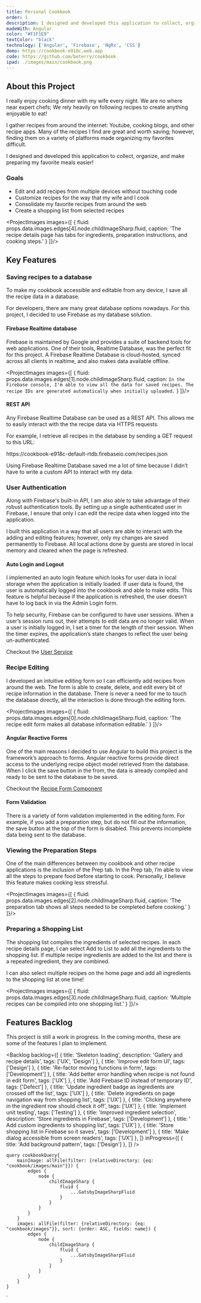 ```yaml
---
title: Personal Cookbook
order: 1
description: I designed and developed this application to collect, organize, and make preparing my favorite meals easier.
madeWith: Angular
color: "#F1F1E9"
textColor: "black"
technology: ['Angular', 'Firebase', 'NgRx', 'CSS']
demo: https://cookbook-e918c.web.app
code: https://github.com/beterry/cookbook
ipad: ./images/main/cookbook.png
---
```



## About this Project

I really enjoy cooking dinner with my wife every night. We are no where near expert chefs; We rely heavily on following recipes to create anything enjoyable to eat!

I gather recipes from around the internet: Youtube, cooking blogs, and other recipe apps. Many of the recipes I find are great and worth saving; however, finding them on a variety of platforms made organizing my favorites difficult. 

I designed and developed this application to collect, organize, and make preparing my favorite meals easier!

### Goals

- Edit and add recipes from multiple devices without touching code
- Customize recipes for the way that my wife and I cook
- Consolidate my favorite recipes from around the web
- Create a shopping list from selected recipes

<ProjectImages images={[
    {
        fluid: props.data.images.edges[4].node.childImageSharp.fluid,
        caption: 'The recipe details page has tabs for ingredients, preparation instructions, and cooking steps.'
    }
]}/>

## Key Features

### Saving recipes to a database

To make my cookbook accessible and editable from any device, I save all the recipe data in a database.

For developers, there are many great database options nowadays. For this project, I decided to use Firebase as my database solution.

#### Firebase Realtime database

Firebase is maintained by Google and provides a suite of backend tools for web applications. One of their tools, Realtime Database, was the perfect fit for this project. A Firebase Realtime Database is cloud-hosted, synced across all clients in realtime, and also makes data available offline.

<ProjectImages images={[
    {
        fluid: props.data.images.edges[1].node.childImageSharp.fluid,
        caption: `In the Firebase console, I'm able to view all the data for saved recipes. The recipe IDs are generated automatically when initially uploaded.`
    }
]}/>

#### REST API

Any Firebase Realtime Database can be used as a REST API. This allows me to easily interact with the the recipe data via HTTPS requests. 

For example, I retrieve all recipes in the database by sending a GET request to this URL:

<Callout emoji='&#127760;'>
    https://cookbook-e918c-default-rtdb.firebaseio.com/recipes.json
</Callout>

Using Firebase Realtime Database saved me a lot of time because I didn’t have to write a custom API to interact with my data.

### User Authentication

Along with Firebase's built-in API, I am also able to take advantage of their robust authentication tools. By setting up a single authenticated user in Firebase, I ensure that only I can edit the recipe data when logged into the application.

I built this application in a way that all users are able to interact with the adding and editing features; however, only my changes are saved permanently to Firebase. All local actions done by guests are stored in local memory and cleared when the page is refreshed.

#### Auto Login and Logout

I implemented an auto login feature which looks for user data in local storage when the application is initially loaded. If user data is found, the user is automatically logged into the cookbook and able to make edits. This feature is helpful because if the application is refreshed, the user doesn’t have to log back in via the Admin Login form.

To help security, Firebase can be configured to have user sessions. When a user’s session runs out, their attempts to edit data are no longer valid. When a user is initially logged in, I set a timer for the length of their session. When the timer expires, the application’s state changes to reflect the user being un-authenticated.

<Callout emoji='&#128273;'>
    Checkout the <a href='#'>User Service</a>
</Callout>

### Recipe Editing

I developed an intuitive editing form so I can efficiently add recipes from around the web. The form is able to create, delete, and edit every bit of recipe information in the database. There is never a need for me to touch the database directly, all the interaction is done through the editing form.

<ProjectImages images={[
    {
        fluid: props.data.images.edges[0].node.childImageSharp.fluid,
        caption: 'The recipe edit form makes all database information editable.'
    }
]}/>

#### Angular Reactive Forms

One of the main reasons I decided to use Angular to build this project is the framework’s approach to forms. Angular reactive forms provide direct access to the underlying recipe object model retrieved from the database. When I click the save button in the from, the data is already compiled and ready to be sent to the database to be saved. 

<Callout emoji='&#128221;'>
    Checkout the <a href='#'>Recipe Form Component</a>
</Callout>

#### Form Validation

There is a variety of form validation implemented in the editing form. For example, if you add a preparation step, but do not fill out the information, the save button at the top of the form is disabled. This prevents incomplete data being sent to the database.

### Viewing the Preparation Steps

One of the main differences between my cookbook and other recipe applications is the inclusion of the Prep tab. In the Prep tab, I’m able to view all the steps to prepare food before starting to cook. Personally, I believe this feature makes cooking less stressful.

<ProjectImages images={[
    {
        fluid: props.data.images.edges[2].node.childImageSharp.fluid,
        caption: 'The preparation tab shows all steps needed to be completed before cooking.'
    }
]}/>

### Preparing a Shopping List

The shopping list compiles the ingredients of selected recipes. In each recipe details page, I can select Add to List to add all the ingredients to the shopping list. If multiple recipe ingredients are added to the list and there is a repeated ingredient, they are combined.

I can also select multiple recipes on the home page and add all ingredients to the shopping list at one time!

<ProjectImages images={[
    {
        fluid: props.data.images.edges[3].node.childImageSharp.fluid,
        caption: 'Multiple recipes can be compiled into one shopping list.'
    }
]}/>

## Features Backlog

This project is still a work in progress. In the coming months, these are some of the features I plan to implement.

<Backlog 
    backlog={[
        {
            title: 'Skeleton loading',
            description: 'Gallery and recipe details',
            tags: ['UX', 'Design']
        },
        {
            title: 'Improve edit form UI',
            tags: ['Design']
        },
        {
            title: 'Re-factor moving functions in form',
            tags: ['Development']
        },
        {
            title: 'Add better error handling when recipe is not found in edit form',
            tags: ['UX']
        },
        {
            title: 'Add Firebase ID instead of temporary ID',
            tags: ['Defect']
        },
        {
            title: 'Update ingredient badge as ingredients are crossed off the list',
            tags: ['UX']
        },
        {
            title: 'Delete ingredients on page navigation way from shopping list',
            tags: ['UX']
        },
        {
            title: 'Clicking anywhere in the ingredient row should check it off',
            tags: ['UX']
        },
        {
            title: 'Implement unit testing',
            tags: ['Testing']
        },
        {
            title: 'Improved ingredient selection',
            description: 'Store ingredients in Firebase',
            tags: ['Development']
        },
        {
            title: ' Add custom ingredients to shopping list',
            tags: ['UX']
        },
        {
            title: 'Store shopping list in Firebase so it saves',
            tags: ['Development']
        },
        {
            title: 'Make dialog accessible from screen readers',
            tags: ['UX']
        },
    ]}
    inProgress={[
        {
            title: 'Add background pattern',
            tags: ['Design']
        },
    ]}
/>

    query cookbookQuery{
        mainImage: allFile(filter: {relativeDirectory: {eq: "cookbook/images/main"}}) {
            edges {
                node {
                    childImageSharp {
                        fluid {
                            ...GatsbyImageSharpFluid
                        }
                    }
                }
            }
        }
        images: allFile(filter: {relativeDirectory: {eq: "cookbook/images"}}, sort: {order: ASC, fields: name}) {
            edges {
                node {
                    childImageSharp {
                        fluid {
                            ...GatsbyImageSharpFluid
                        }
                    }
                }
            }
        }
    }
`
